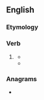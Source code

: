 ==English==

===Etymology===
{{suf|en|priority|ise}}

===Verb===
{{en-verb}}

# {{lb|en|British spelling}} {{alt form|en|prioritize}}
#* {{quote-journal|en|year=2019|month=October|author=Dan Harvey|title=Crossrail Update: Whitechapel barrels on|journal=Modern Railways|text=Work is being '''prioritised''' on the upper concourse at Whitechapel to allow the station's Whitechapel Road entrance to reopen in spring of next year, replacing the temporary entrance in providing access to the Underground and Overground lines.}}
#* {{quote-journal|en|date=2022 January 12|author=Nigel Harris|title=Comment: Unhappy start to 2022|journal=RAIL|issue=948|page=3|text=The principle of '''prioritising''' longer-distance trains by cutting services to wayside stations (often leading directly to their closure) is not new.}}

===Anagrams===
* {{anagrams|en|a=eiiioprrst|priorities}}